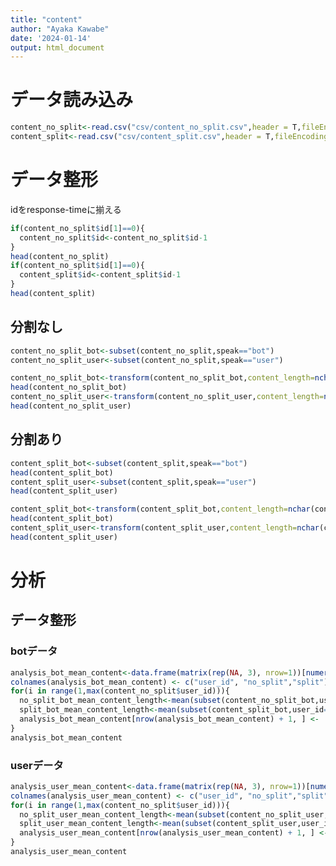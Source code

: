 ---
title: "content"
author: "Ayaka Kawabe"
date: '2024-01-14'
output: html_document
---
# データ読み込み

```{r}
content_no_split<-read.csv("csv/content_no_split.csv",header = T,fileEncoding = "cp932")
content_split<-read.csv("csv/content_split.csv",header = T,fileEncoding = "cp932")
```

# データ整形
idをresponse-timeに揃える
```{r}
if(content_no_split$id[1]==0){
  content_no_split$id<-content_no_split$id-1
}
head(content_no_split)
if(content_no_split$id[1]==0){
  content_split$id<-content_split$id-1
}
head(content_split)
```
## 分割なし
```{r}
content_no_split_bot<-subset(content_no_split,speak=="bot")
content_no_split_user<-subset(content_no_split,speak=="user")
```

```{r}
content_no_split_bot<-transform(content_no_split_bot,content_length=nchar(content_no_split_bot$content))
head(content_no_split_bot)
content_no_split_user<-transform(content_no_split_user,content_length=nchar(content_no_split_user$content))
head(content_no_split_user)
```

## 分割あり
```{r}
content_split_bot<-subset(content_split,speak=="bot")
head(content_split_bot)
content_split_user<-subset(content_split,speak=="user")
head(content_split_user)
```

```{r}
content_split_bot<-transform(content_split_bot,content_length=nchar(content_split_bot$content))
head(content_split_bot)
content_split_user<-transform(content_split_user,content_length=nchar(content_split_user$content))
head(content_split_user)
```

# 分析

## データ整形
### botデータ
```{r}
analysis_bot_mean_content<-data.frame(matrix(rep(NA, 3), nrow=1))[numeric(0), ]
colnames(analysis_bot_mean_content) <- c("user_id", "no_split","split")
for(i in range(1,max(content_no_split$user_id))){
  no_split_bot_mean_content_length<-mean(subset(content_no_split_bot,user_id==i)$content_length)
  split_bot_mean_content_length<-mean(subset(content_split_bot,user_id==i)$content_length)
  analysis_bot_mean_content[nrow(analysis_bot_mean_content) + 1, ] <-  c(i,no_split_bot_mean_content_length,split_bot_mean_content_length)
}
analysis_bot_mean_content
```
### userデータ
```{r}
analysis_user_mean_content<-data.frame(matrix(rep(NA, 3), nrow=1))[numeric(0), ]
colnames(analysis_user_mean_content) <- c("user_id", "no_split","split")
for(i in range(1,max(content_no_split$user_id))){
  no_split_user_mean_content_length<-mean(subset(content_no_split_user,user_id==i)$content_length)
  split_user_mean_content_length<-mean(subset(content_split_user,user_id==i)$content_length)
  analysis_user_mean_content[nrow(analysis_user_mean_content) + 1, ] <-  c(i,no_split_user_mean_content_length,split_user_mean_content_length)
}
analysis_user_mean_content
```